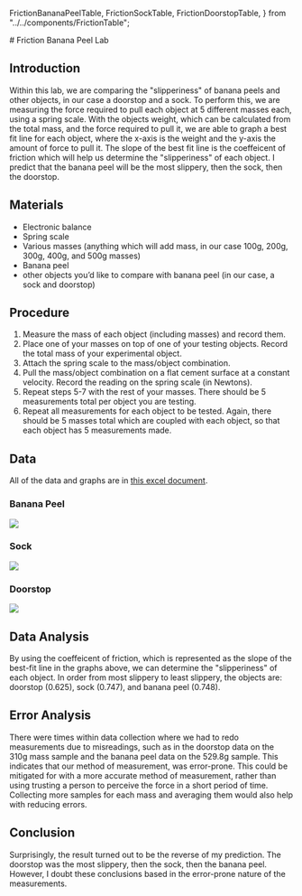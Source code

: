  FrictionBananaPeelTable,
  FrictionSockTable,
  FrictionDoorstopTable,
} from "../../components/FrictionTable";

<Layout>
# Friction Banana Peel Lab

## Introduction

Within this lab, we are comparing the "slipperiness" of banana peels and other objects, in our case a doorstop and a sock. To perform this, we are measuring the force required to pull each object at 5 different masses each, using a spring scale. With the objects weight, which can be calculated from the total mass, and the force required to pull it, we are able to graph a best fit line for each object, where the x-axis is the weight and the y-axis the amount of force to pull it. The slope of the best fit line is the coeffeicent of friction which will help us determine the "slipperiness" of each object. I predict that the banana peel will be the most slippery, then the sock, then the doorstop.

## Materials

- Electronic balance
- Spring scale
- Various masses (anything which will add mass, in our case 100g, 200g, 300g, 400g, and 500g masses)
- Banana peel
- other objects you’d like to compare with banana peel (in our case, a sock and doorstop)

## Procedure

1. Measure the mass of each object (including masses) and record them.
2. Place one of your masses on top of one of your testing objects. Record the total mass of your experimental object.
3. Attach the spring scale to the mass/object combination.
4. Pull the mass/object combination on a flat cement surface at a constant velocity. Record the reading on the spring scale (in Newtons).
5. Repeat steps 5-7 with the rest of your masses. There should be 5 measurements total per object you are testing.
6. Repeat all measurements for each object to be tested. Again, there should be 5 masses total which are coupled with each object, so that each object has 5 measurements made.

## Data

All of the data and graphs are in [this excel document](/friction-banana-peel.xlsx).

### Banana Peel

<FrictionBananaPeelTable />
<img src="/peel.png" />

### Sock

<FrictionSockTable />
<img src="/sock.png" />

### Doorstop

<FrictionDoorstopTable />
<img src="/doorstop.png" />

## Data Analysis

By using the coeffeicent of friction, which is represented as the slope of the best-fit line in the graphs above, we can determine the "slipperiness" of each object. In order from most slippery to least slippery, the objects are: doorstop (0.625), sock (0.747), and banana peel (0.748).

## Error Analysis

There were times within data collection where we had to redo measurements due to misreadings, such as in the doorstop data on the 310g mass sample and the banana peel data on the 529.8g sample. This indicates that our method of measurement, was error-prone. This could be mitigated for with a more accurate method of measurement, rather than using trusting a person to perceive the force in a short period of time. Collecting more samples for each mass and averaging them would also help with reducing errors.

## Conclusion

Surprisingly, the result turned out to be the reverse of my prediction. The doorstop was the most slippery, then the sock, then the banana peel. However, I doubt these conclusions based in the error-prone nature of the measurements.

</Layout>
